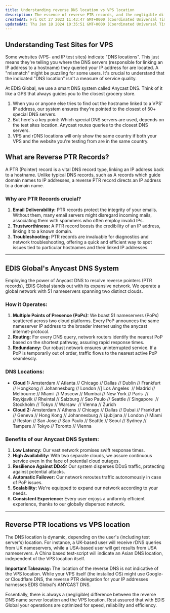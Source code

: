 ```yaml
---
title: Understanding reverse DNS location vs VPS location
description: The essence of reverse PTR records, and the negligible difference between Reverse DNS Nameserver location and VPS location with EDIS Global's anycast DNS system.
createdAt: Fri Oct 27 2023 11:43:47 GMT+0000 (Coordinated Universal Time)
updatedAt: Thu Jan 18 2024 10:35:51 GMT+0000 (Coordinated Universal Time)
---
```


## Understanding Test Sites for VPS

Some websites (VPS- and IP test sites) indicate "DNS locations". This just means they're telling you where the DNS servers (responsible for linking an IP address to a hostname) they queried your IP address for are located. A "mismatch" might be puzzling for some users. It's crucial to understand that the indicated "DNS location" isn't a measure of service quality.&#x20;

At EDIS Global, we use a smart DNS system called Anycast DNS. Think of it like a GPS that always guides you to the closest grocery store.

1. When you or anyone else tries to find out the hostname linked to a VPS' IP address, our system ensures they're pointed to the closest of 50+ special DNS servers.
2. But here's a key point: Which special DNS servers are used, depends on the test sites location. Anycast routes queries to the closest DNS servers.
3. VPS and rDNS locations will only show the same country if both your VPS and the website you're testing from are in the same country.

## What are Reverse PTR Records?

A PTR (Pointer) record is a vital DNS record type, linking an IP address back to a hostname. Unlike typical DNS records, such as A records which guide domain names to IP addresses, a reverse PTR record directs an IP address to a domain name.

### Why are PTR Records crucial?

1. **Email Deliverability:** PTR records protect the integrity of your emails. Without them, many email servers might disregard incoming mails, associating them with spammers who often employ invalid IPs.
2. **Trustworthiness:** A PTR record boosts the credibility of an IP address, linking it to a known domain.
3. **Troubleshooting:** PTR records are invaluable for diagnostics and network troubleshooting, offering a quick and efficient way to spot issues tied to particular hostnames and their linked IP addresses.

---

## EDIS Global's Anycast DNS System

Employing the power of Anycast DNS to resolve reverse pointers (PTR records), EDIS Global stands out with its expansive network. We operate a global network with 51 nameservers spanning two distinct clouds.

### How it Operates:

1. **Multiple Points of Presence (PoPs):** We boast 51 nameservers (PoPs) scattered across two cloud platforms. Every PoP announces the same nameserver IP address to the broader internet using the anycast internet-protocol.
2. **Routing:** For every DNS query, network routers identify the nearest PoP based on the shortest pathway, assuring rapid response times.
3. **Redundancy:** Our robust network ensures uninterrupted service. If a PoP is temporarily out of order, traffic flows to the nearest active PoP seamlessly.

### DNS Locations:

- **Cloud 1:** Amsterdam // Atlanta // Chicago // Dallas // Dublin // Frankfurt // Hongkong // Johannesburg // London //] Los Angeles  // Madrid // Melbourne // Miami  // Moscow // Mumbai // New York // Paris  // Reykjavik // Rheintal // Salzburg // Sao Paulo // Seattle // Singapore  // Stockholm // Tokyo // Warsaw  // Vienna // Zurich
- **Cloud 2:** Amsterdam // Athens // Chicago // Dallas // Dubai // Frankfurt // Geneva // Hong Kong // Johannesburg // Ljubljana // London // Miami // Reston // San Jose // Sao Paulo // Seattle // Seoul // Sydney // Tampere // Tokyo // Toronto // Vienna

### Benefits of our Anycast DNS System:

1. **Low Latency:** Our vast network promises swift response times.
2. **High Availability:** With two separate clouds, we assure continuous service even in the face of potential cloud outages.
3. **Resilience Against DDoS:** Our system disperses DDoS traffic, protecting against potential attacks.
4. **Automatic Failover:** Our network reroutes traffic autonomously in case of PoP issues.
5. **Scalability:** We're equipped to expand our network according to your needs.
6. **Consistent Experience:** Every user enjoys a uniformly efficient experience, thanks to our globally dispersed network.

---

## Reverse PTR locations vs VPS location

The DNS location is dynamic, depending on the user's (including test server's) location. For instance, a UK-based user will receive rDNS queries from UK nameservers, while a USA-based user will get results from USA nameservers. A China based test-script will indicate an Asian DNS location, independent of the VPS location itself.

**Important Takeaway:** The location of the reverse DNS is not indicative of the VPS location. While your VPS itself (the installed OS) might use Google- or Cloudflare DNS, the reverse PTR delegation for your IP addresses harnesses EDIS Global's ANYCAST DNS.

Essentially, there is always a (negligible) difference between the reverse DNS name server location and the VPS location. Rest assured that with EDIS Global your operations are optimized for speed, reliability and efficiency.
